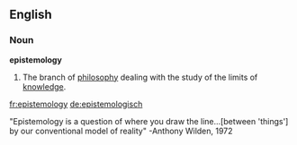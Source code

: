 ==English==
===Noun===
'''epistemology'''

# The branch of [[philosophy]] dealing with the study of the limits of [[knowledge]].

[[fr:epistemology]]
[[de:epistemologisch]]

"Epistemology is a question of where you draw the line...[between 'things'] by our conventional model of reality"
-Anthony Wilden, 1972